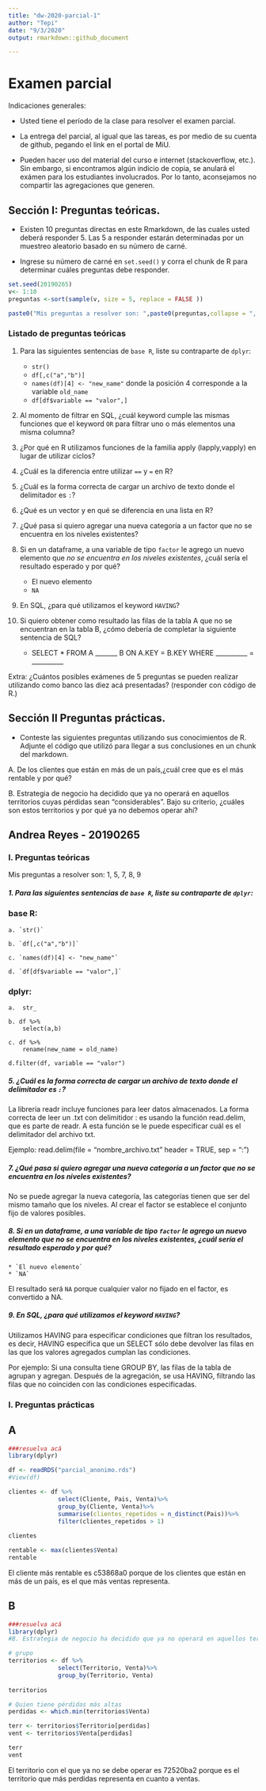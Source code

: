 ```yaml
---
title: "dw-2020-parcial-1"
author: "Tepi"
date: "9/3/2020"
output: rmarkdown::github_document

---
```


# Examen parcial

Indicaciones generales:

* Usted tiene el período de la clase para resolver el examen parcial.
* La entrega del parcial, al igual que las tareas, es por medio de su cuenta de github, pegando el link en el portal de MiU.


* Pueden hacer uso del material del curso e internet (stackoverflow, etc.). Sin embargo, si encontramos algún indicio de copia, se anulará el exámen para los estudiantes involucrados. Por lo tanto, aconsejamos no compartir las agregaciones que generen. 

## Sección I: Preguntas teóricas.

* Existen 10 preguntas directas en este Rmarkdown, de las cuales usted deberá responder 5. Las 5 a responder estarán determinadas por un muestreo aleatorio basado en su número de carné.

* Ingrese su número de carné en  `set.seed()` y corra el chunk de R para determinar cuáles preguntas debe responder.


```r

set.seed(20190265) 
v<- 1:10
preguntas <-sort(sample(v, size = 5, replace = FALSE ))

paste0("Mis preguntas a resolver son: ",paste0(preguntas,collapse = ", "))

```


### Listado de preguntas teóricas

1. Para las siguientes sentencias de `base R`, liste su contraparte de `dplyr`:
    * `str()`
    * `df[,c("a","b")]`
    * `names(df)[4] <- "new_name"` donde la posición 4 corresponde a la variable `old_name`
    * `df[df$variable == "valor",]`
    
    
2. Al momento de filtrar en SQL, ¿cuál keyword cumple las mismas funciones que el keyword `OR`  para filtrar uno o más elementos una misma columna?

3. ¿Por qué en R utilizamos funciones de la familia apply (lapply,vapply) en lugar de utilizar ciclos?

4. ¿Cuál es la diferencia entre utilizar `==` y `=` en R?

5. ¿Cuál es la forma correcta de cargar un archivo de texto donde el delimitador es `:`?

6. ¿Qué es un vector y en qué se diferencia en una lista en R?

7. ¿Qué pasa si quiero agregar una nueva categoría a un factor que no se encuentra en los
niveles existentes?

8. Si en un dataframe, a una variable de tipo `factor` le agrego un nuevo elemento que *no se encuentra en los niveles existentes*, ¿cuál sería el resultado esperado y por qué?
    * El nuevo elemento
    * `NA`
    
9. En SQL, ¿para qué utilizamos el keyword `HAVING`?

10. Si quiero obtener como resultado las filas de la tabla A que no se encuentran en la tabla B, ¿cómo debería de completar la siguiente sentencia de SQL?

    * SELECT * FROM A _______ B ON A.KEY = B.KEY WHERE __________ = __________
  
Extra: ¿Cuántos posibles exámenes de 5 preguntas se pueden realizar utilizando como banco las diez acá presentadas?
(responder con código de R.)


## Sección II Preguntas prácticas.


* Conteste las siguientes preguntas utilizando sus conocimientos de R. Adjunte el código que utilizó para llegar a sus conclusiones en un chunk del markdown.

A. De los clientes que están en más de un país,¿cuál cree que es el más rentable y por qué?

B. Estrategia de negocio ha decidido que ya no operará en aquellos territorios cuyas pérdidas sean "considerables". Bajo su criterio, ¿cuáles son estos territorios y por qué ya no debemos operar ahí?










## Andrea Reyes - 20190265
### I. Preguntas teóricas
Mis preguntas a resolver son: 1, 5, 7, 8, 9

##### 1. Para las siguientes sentencias de `base R`, liste su contraparte de `dplyr`:

### base R:          
    a. `str()`           
    
    b. `df[,c("a","b")]`
    
    c. `names(df)[4] <- "new_name"` 
    
    d. `df[df$variable == "valor",]`
  
### dplyr:
    a.  str_
    
    b. df %>% 
        select(a,b)
    
    c. df %>% 
        rename(new_name = old_name) 
        
    d.filter(df, variable == "valor")
    
    
##### 5. ¿Cuál es la forma correcta de cargar un archivo de texto donde el delimitador es `:`?

La libreria readr incluye funciones para leer datos almacenados. La forma correcta de leer un .txt con delimitidor : es usando la función read.delim, que es parte de readr. A esta función se le puede especificar cuál es el delimitador del archivo txt.

Ejemplo:
read.delim(file = "nombre_archivo.txt" header = TRUE, sep = ":")


##### 7. ¿Qué pasa si quiero agregar una nueva categoría a un factor que no se encuentra en los niveles existentes?

No se puede agregar la nueva categoría, las categorías tienen que ser del mismo tamaño que los niveles. Al crear el factor se establece el conjunto fijo de valores posibles.


##### 8. Si en un dataframe, a una variable de tipo `factor` le agrego un nuevo elemento que *no se encuentra en los niveles existentes*, ¿cuál sería el resultado esperado y por qué?
    * `El nuevo elemento`
    * `NA`

El resultado será `NA` porque cualquier valor no fijado en el factor, es convertido a NA.

##### 9. En SQL, ¿para qué utilizamos el keyword `HAVING`? 

Utilizamos HAVING para especificar condiciones que filtran los resultados, es decir, HAVING especifica que un SELECT sólo debe devolver las filas en las que los valores agregados cumplan las condiciones. 

Por ejemplo:
Si una consulta tiene GROUP BY, las filas de la tabla de agrupan y agregan. Después de la agregación, se usa HAVING, filtrando las filas que no coinciden con las condiciones especificadas.



### I. Preguntas prácticas
## A

```r
###resuelva acá
library(dplyr)

df <- readRDS("parcial_anonimo.rds")
#View(df)

clientes <- df %>% 
              select(Cliente, Pais, Venta)%>%
              group_by(Cliente, Venta)%>%
              summarise(clientes_repetidos = n_distinct(Pais))%>%
              filter(clientes_repetidos > 1)
              
clientes

rentable <- max(clientes$Venta)
rentable
```

El cliente más rentable es c53868a0 porque de los clientes que están en más de un país, es el  que más ventas representa. 


## B

```r
###resuelva acá
library(dplyr)
#B. Estrategia de negocio ha decidido que ya no operará en aquellos territorios cuyas pérdidas sean "considerables". Bajo su criterio, ¿cuáles son estos territorios y por qué ya no debemos operar ahí?

# grupo
territorios <- df %>% 
              select(Territorio, Venta)%>%
              group_by(Territorio, Venta)
              
territorios

# Quien tiene pérdidas más altas
perdidas <- which.min(territorios$Venta)

terr <- territorios$Territorio[perdidas]
vent <- territorios$Venta[perdidas]

terr
vent
```

El territorio con el que ya no se debe operar es 72520ba2 porque es el territorio que más perdidas representa en cuanto a ventas.


